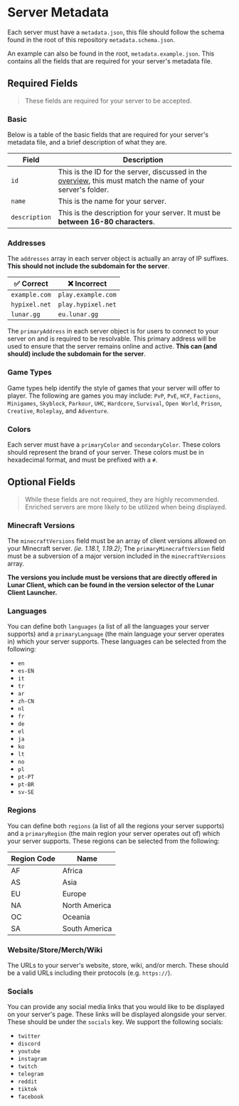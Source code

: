 # Server Metadata

Each server must have a `metadata.json`, this file should follow the schema found in the root of this repository `metadata.schema.json`.

An example can also be found in the root, `metadata.example.json`. This contains all the fields that are required for your server's metadata file.

## Required Fields

> These fields are required for your server to be accepted.

### Basic

Below is a table of the basic fields that are required for your server's metadata file, and a brief description of what they are.

| Field         | Description                                                                                                                                            |
| ------------- | ------------------------------------------------------------------------------------------------------------------------------------------------------ |
| `id`          | This is the ID for the server, discussed in the [overview](server-mappings/adding-servers/overview), this must match the name of your server's folder. |
| `name`        | This is the name for your server.                                                                                                                      |
| `description` | This is the description for your server. It must be **between 16-80 characters**.                                                                      |

### Addresses

The `addresses` array in each server object is actually an array of IP suffixes. **This should not include the subdomain for the server**.

| ✅ Correct    | ❌ Incorrect       |
| ------------- | ------------------ |
| `example.com` | `play.example.com` |
| `hypixel.net` | `play.hypixel.net` |
| `lunar.gg`    | `eu.lunar.gg`      |

The `primaryAddress` in each server object is for users to connect to your server on and is required to be resolvable. This primary address will be used to ensure that the server remains online and active. **This can (and should) include the subdomain for the server**.

### Game Types

Game types help identify the style of games that your server will offer to player. The following are games you may include: `PvP`, `PvE`, `HCF`, `Factions`, `Minigames`, `Skyblock`, `Parkour`, `UHC`, `Hardcore`, `Survival`, `Open World`, `Prison`, `Creative`, `Roleplay`, and `Adventure`.

### Colors

Each server must have a `primaryColor` and `secondaryColor`. These colors should represent the brand of your server. These colors must be in hexadecimal format, and must be prefixed with a `#`.

## Optional Fields

> While these fields are not required, they are highly recommended. Enriched servers are more likely to be utilized when being displayed.

### Minecraft Versions

The `minecraftVersions` field must be an array of client versions allowed on your Minecraft server. _(ie. 1.18.1, 1.19.2)_; The `primaryMinecraftVersion` field must be a subversion of a major version included in the `minecraftVersions` array.

**The versions you include must be versions that are directly offered in Lunar Client, which can be found in the version selector of the Lunar Client Launcher.**

### Languages

You can define both `languages` (a list of all the languages your server supports) and a `primaryLanguage` (the main language your server operates in) which your server supports. These languages can be selected from the following:

-   `en`
-   `es-EN`
-   `it`
-   `tr`
-   `ar`
-   `zh-CN`
-   `nl`
-   `fr`
-   `de`
-   `el`
-   `ja`
-   `ko`
-   `lt`
-   `no`
-   `pl`
-   `pt-PT`
-   `pt-BR`
-   `sv-SE`

### Regions

You can define both `regions` (a list of all the regions your server supports) and a `primaryRegion` (the main region your server operates out of) which your server supports. These regions can be selected from the following:

| Region Code | Name          |
| ----------- | ------------- |
| AF          | Africa        |
| AS          | Asia          |
| EU          | Europe        |
| NA          | North America |
| OC          | Oceania       |
| SA          | South America |

### Website/Store/Merch/Wiki

The URLs to your server's website, store, wiki, and/or merch. These should be a valid URLs including their protocols (e.g. `https://`).

### Socials

You can provide any social media links that you would like to be displayed on your server's page. These links will be displayed alongside your server. These should be under the `socials` key. We support the following socials:

-   `twitter`
-   `discord`
-   `youtube`
-   `instagram`
-   `twitch`
-   `telegram`
-   `reddit`
-   `tiktok`
-   `facebook`
